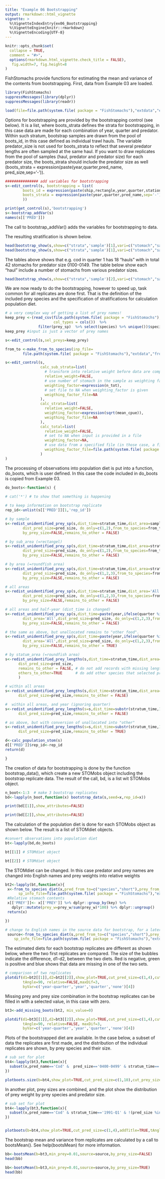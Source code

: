 ```yaml
---
title: "Example 06 Bootstrapping"
output: rmarkdown::html_vignette
vignette: >
  %\VignetteIndexEntry{ex06_Bootstrapping}
  %\VignetteEngine{knitr::rmarkdown}
  %\VignetteEncoding{UTF-8}
---
```


```r
knitr::opts_chunk$set(
  collapse = TRUE,
  comment = "#>",
  options(rmarkdown.html_vignette.check_title = FALSE),
   fig.width=7, fig.height=8
)
```
FishStomachs provide functions for estimating the mean and variance of the contents from bootstrapping. 
First, data from Example 03 are loaded.

```r
library(FishStomachs)
suppressMessages(library(dplyr))
suppressMessages(library(readr))

load(file=file.path(system.file( package = "FishStomachs"),"extdata","ex03half.Rdata"),verbose=TRUE)
```

Options for bootstrapping are provided by the bootstrapping control (see below). It is a list, where  boots_strata defines the strata for bootstrapping, in this case data are made for each combination of year, quarter and predator. Within such stratum, bootstrap samples are drawn from the pool of boots_id, in this case defined as individual trawl hauls. The variable predator_size is not used for boots_strata to reflect that several predator lengths are often sampled at the same haul. If you want to draw replicates from the pool of samples (haul, predator and predator size) for each predator size, the boots_strata should include the predator size as well (boots_strata = expression(paste(year,quarter,pred_name, pred_size,sep='-')).

```r
############### add variables for bootstrapping
s<-edit_control(s, bootstrapping = list(
        boots_id = expression(paste(ship,rectangle,year,quarter,station,haul,sep='_')),
        boots_strata = expression(paste(year,quarter,pred_name,sep='-'))
        ))

print(get_control(s),'bootstrapping')
s<-bootstrap_addVar(s)
names(s[['PRED']])

```
The call to bootstrap_addVar() adds the variables for bootstrapping to data.

The resulting stratification is shown below.
```r

head(bootstrap_show(s,show=c("strata",'sample')[1],vari=c("stomach","sample")[1]))
head(bootstrap_show(s,show=c("strata",'sample')[1],vari=c("stomach","sample")[2]))

```
The tables above shows that e.g. cod in quarter 1 has 18 "hauls" with in total 42 stomachs for predator size 0100-0149. 
The table below show each "haul" include a number of stomachs from various predator sizes.

```r


head(bootstrap_show(s,show=c("strata",'sample')[2],vari=c("stomach","sample")[1]))

```

We are now ready to do the bootstrapping, however to speed up, task common for all replicates are done first. That is the definition of the included prey species and the specification of stratifications for calculation population diet.


```r

# a very complex way of getting a list of prey names!
keep_prey <-(read_csv(file.path(system.file( package = "FishStomachs"),"extdata","species_info.csv"),
                      col_types = cols())  %>% 
               filter(prey_sp)  %>% select(species) %>% unique())$species
keep_prey #input is just a vector of prey names

s<-edit_control(s,sel_preys=keep_prey)

from_to <-make_from_to_species(inp_file=
        file.path(system.file( package = "FishStomachs"),"extdata","from_to_species.csv"))

s<-edit_control(s,
                calc_sub_strata=list(
                  # transform into relative weight before data are compiled
                  relative_weight=FALSE,      
                  # use number of stomach in the sample as weighting factor
                  weighting_factor=expression(n_tot),
                  # set file to NA when weighting_factor is given
                  weigthing_factor_file=NA
                ),
                calc_strata=list(
                  relative_weight=FALSE,
                  weighting_factor=expression(sqrt(mean_cpue)),
                  weigthing_factor_file=NA
                ),
                calc_total=list(
                  relative_weight=FALSE,
                  # set to NA when input is provided in a file
                  weighting_factor=NA,
                  # use data from a specified file (in those case, a file provided by the FishStomachs)
                  weigthing_factor_file=file.path(system.file( package = "FishStomachs"),"extdata","weighting_total.csv")
                )
)

```

  
The processing of observations into population diet is put into a function, do_boots, which is user defined. In this case the code included in do_boots is copied from Example 03.

```r

do_boots<-function(s) {

# cat('*') # to show that something is happening  
  
# to keep information on bootstrap replicate  
rep_id<-unlist(s[['PRED']][1,'rep_id'])

# by sample
s<-redist_unidentified_prey_sp(s,dist_time=stratum_time,dist_area=sample_id,
        dist_pred_size=pred_size, do_only=c(1,2),from_to_species=from_to,
        by_prey_size=FALSE,remains_to_other = FALSE)

# by sub_area (=rectangel)
s<-redist_unidentified_prey_sp(s,dist_time=stratum_time,dist_area=stratum_sub_area,
        dist_pred_size=pred_size, do_only=c(1,2),from_to_species=from_to,
        by_prey_size=FALSE,remains_to_other = FALSE)

# by area (=roundfish area)
s<-redist_unidentified_prey_sp(s,dist_time=stratum_time,dist_area=stratum_area,
        dist_pred_size=pred_size, do_only=c(1,2,3),from_to_species=from_to,
        by_prey_size=FALSE,remains_to_other = FALSE)

# all areas
s<-redist_unidentified_prey_sp(s,dist_time=stratum_time,dist_area='All',
        dist_pred_size=pred_size, do_only=c(1,2,3),from_to_species=from_to,
        by_prey_size=FALSE,remains_to_other = FALSE)

# all areas and half-year (dist_time is changed)
s<-redist_unidentified_prey_sp(s,dist_time=paste(year,ifelse(quarter %in% c(1,2),'S1','S2')),
        dist_area='All',dist_pred_size=pred_size, do_only=c(1,2,3),from_to_species=from_to,
        by_prey_size=FALSE,remains_to_other = FALSE)

# the same as above, but unallocated remains to "other food".
s<-redist_unidentified_prey_sp(s,dist_time=paste(year,ifelse(quarter %in% c(1,2),'S1','S2')),
        dist_area='All',dist_pred_size=pred_size, do_only=c(1,2,3),from_to_species=from_to,
        by_prey_size=FALSE,remains_to_other = TRUE)

# by statum_area (=roundfish area)
s<-redist_unidentified_prey_lengths(s,dist_time=stratum_time,dist_area=stratum_area,
      dist_pred_size=pred_size,
      remains_to_other = FALSE, # do not add records with missing length allocation to "other food"
      others_to_other=TRUE      # do add other species that selected prey species to "other food"
      )

# within all areas
s<-redist_unidentified_prey_lengths(s,dist_time=stratum_time,dist_area='All',
      dist_pred_size=pred_size,remains_to_other = FALSE)

#  within all areas, and year (ignoring quarter)
s<-redist_unidentified_prey_lengths(s=s,dist_time=substr(stratum_time,1,4),dist_area='All',
      dist_pred_size=pred_size,remains_to_other = FALSE)

# as above, but with conversion of unallocated into "other"
s<-redist_unidentified_prey_lengths(s=s,dist_time=substr(stratum_time,1,4),dist_area='All',
      dist_pred_size=pred_size,remains_to_other = TRUE)

d<-calc_population_stom(s)
d[['PRED']]$rep_id<-rep_id
return(d)

}

```


The creation of data for bootstrapping is done by the function bootstrap_data(), which create a new STOMobs object including the bootstrap replicate data.
The result of the call, bd, is a list wit STOMobs object.

```r

n_boot<-1:3  # make 3 bootstrap replicates
bd<-lapply(n_boot,function(x) bootstrap_data(s,seed=x,rep_id=x))

print(bd[[1]],show_attributes=FALSE)

print(bd[[2]],show_attributes=FALSE)

```
The calculation of the population diet is done for each STOMobs object as shown below. The result is a list of STOMdiet objects.

```r

#convert observations into population diet
bt<-lapply(bd,do_boots)

bt[[1]] # STOMdiet object 

bt[[2]] # STOMdiet object 


```

The STOMdiet can be changed. In this case predator and prey names are changed into English names and prey weights into relative weights

```r

bt2<-lapply(bt,function(x){
 x<-from_to_species_diet(x,pred_from_to=c("species","short"),prey_from_to=c("species","short"),
      sp_info_file=file.path(system.file( package = "FishStomachs"),"extdata",'species_info.csv'))
 #Relative stomach contents
 x[['PREY']]<- x[['PREY']] %>% dplyr::group_by(key) %>% 
   dplyr::mutate(prey_w=prey_w/sum(prey_w)*100) %>% dplyr::ungroup()
 return(x)

})

# change to English names in the source data for bootstrap, for a later merge
 source<-from_to_species_diet(s,pred_from_to=c("species","short"),prey_from_to=c("species","short"),
    sp_info_file=file.path(system.file( package = "FishStomachs"),"extdata",'species_info.csv'))


```
The estimated diets for each bootstrap replicates are different as shown below, where the two first replicates are compared.
The size of the bubbles indicate the difference, d1-d2,  between the two diets. Red is negative, green is positive and blue shows that data are missing in one of the two sets.

```r

# comparison of two replicates
plotdif(d1=bt2[[1]],d2=bt2[[2]],show_plot=TRUE,cut_pred_size=c(1,4),cut_prey_size=c(2,4),addTitle=TRUE,
        tAngle=90, relative=FALSE,maxDif=3,
        byVar=c('year-quarter','year','quarter','none')[4])

```


Missing prey and prey size combination in the bootstrap replicates can be filled in with a selected value, in this case with zero.
```r

bt3<-add_missing_boots(bt2, mis_value=0)

plotdif(d1=bt3[[1]],d2=bt3[[2]],show_plot=TRUE,cut_pred_size=c(1,4),cut_prey_size=c(2,4),addTitle=TRUE,
        tAngle=90, relative=FALSE, maxDif=3,
        byVar=c('year-quarter','year','quarter','none')[4])

```

Plots of the bootstrapped diet are available. In the case below, a subset of data the replicates are first made, and the distribution of the individual replicates are shown, by prey species and their size.
```r

# sub set for plot
bt4<-lapply(bt3,function(x){
  subset(x,pred_name=='Cod' &  pred_size=='0400-0499' & stratum_time=='1991-Q1')
})

plotboots.size(b=bt4,show_plot=TRUE,cut_pred_size=c(1,10),cut_prey_size=c(2,4),addTitle=TRUE,tAngle=90)

```

In another plot, prey sizes are combined, and the plot show the distribution of prey weight by prey species and predator size.


```r
# sub set for plot
bt4<-lapply(bt3,function(x){
  subset(x,pred_name=='Cod' & stratum_time=='1991-Q1' & !(pred_size %in% c('0100-0149','0150-0199')))
})


plotboots(b=bt4,show_plot=TRUE,cut_pred_size=c(1,4),addTitle=TRUE,tAngle=90)

```



The bootstrap mean and variance from replicates are calculated by a call to bootsMean(). See help(bootsMean) for more information.
```r

bb<-bootsMean(b=bt3,min_prey=0.01,source=source,by_prey_size=FALSE)
head(bb)

bb<-bootsMean(b=bt3,min_prey=0.01,source=source,by_prey_size=TRUE)
head(bb)

```

